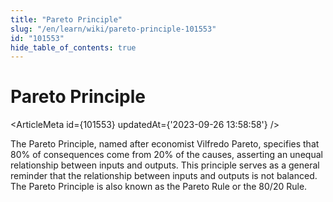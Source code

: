```yaml
---
title: "Pareto Principle"
slug: "/en/learn/wiki/pareto-principle-101553"
id: "101553"
hide_table_of_contents: true
---
```



# Pareto Principle

<ArticleMeta id={101553} updatedAt={'2023-09-26 13:58:58'} />
<div className='border-solid border-b border-t-0 my-4 border-[var(--ifm-color-gray-300)]' />

The Pareto Principle, named after economist Vilfredo Pareto, specifies that 80% of consequences come from 20% of the causes, asserting an unequal relationship between inputs and outputs. This principle serves as a general reminder that the relationship between inputs and outputs is not balanced. The Pareto Principle is also known as the Pareto Rule or the 80/20 Rule.
